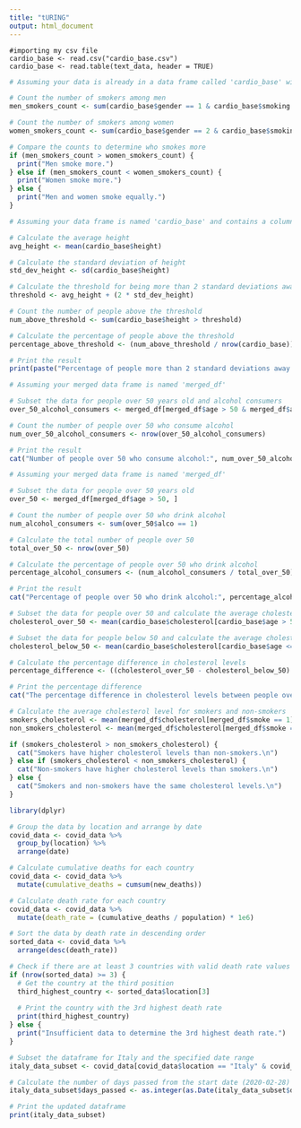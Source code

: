 ---
title: "tURING"
output: html_document
---



```
#importing my csv file
cardio_base <- read.csv("cardio_base.csv")
cardio_base <- read.table(text_data, header = TRUE)
```
```{r}
# Assuming your data is already in a data frame called 'cardio_base' with columns 'gender' and 'smoking'

# Count the number of smokers among men
men_smokers_count <- sum(cardio_base$gender == 1 & cardio_base$smoking == 0)

# Count the number of smokers among women
women_smokers_count <- sum(cardio_base$gender == 2 & cardio_base$smoking == 0)

# Compare the counts to determine who smokes more
if (men_smokers_count > women_smokers_count) {
  print("Men smoke more.")
} else if (men_smokers_count < women_smokers_count) {
  print("Women smoke more.")
} else {
  print("Men and women smoke equally.")
}

```
```{r}
# Assuming your data frame is named 'cardio_base' and contains a column named 'height'

# Calculate the average height
avg_height <- mean(cardio_base$height)

# Calculate the standard deviation of height
std_dev_height <- sd(cardio_base$height)

# Calculate the threshold for being more than 2 standard deviations away
threshold <- avg_height + (2 * std_dev_height)

# Count the number of people above the threshold
num_above_threshold <- sum(cardio_base$height > threshold)

# Calculate the percentage of people above the threshold
percentage_above_threshold <- (num_above_threshold / nrow(cardio_base)) * 100

# Print the result
print(paste("Percentage of people more than 2 standard deviations away from the average height:", percentage_above_threshold))


```

```{r}
# Assuming your merged data frame is named 'merged_df'

# Subset the data for people over 50 years old and alcohol consumers
over_50_alcohol_consumers <- merged_df[merged_df$age > 50 & merged_df$alco == 1, ]

# Count the number of people over 50 who consume alcohol
num_over_50_alcohol_consumers <- nrow(over_50_alcohol_consumers)

# Print the result
cat("Number of people over 50 who consume alcohol:", num_over_50_alcohol_consumers, "\n")


```
```{r}
# Assuming your merged data frame is named 'merged_df'

# Subset the data for people over 50 years old
over_50 <- merged_df[merged_df$age > 50, ]

# Count the number of people over 50 who drink alcohol
num_alcohol_consumers <- sum(over_50$alco == 1)

# Calculate the total number of people over 50
total_over_50 <- nrow(over_50)

# Calculate the percentage of people over 50 who drink alcohol
percentage_alcohol_consumers <- (num_alcohol_consumers / total_over_50) * 100

# Print the result
cat("Percentage of people over 50 who drink alcohol:", percentage_alcohol_consumers, "%\n")
```
```{r}
# Subset the data for people over 50 and calculate the average cholesterol level
cholesterol_over_50 <- mean(cardio_base$cholesterol[cardio_base$age > 50])

# Subset the data for people below 50 and calculate the average cholesterol level
cholesterol_below_50 <- mean(cardio_base$cholesterol[cardio_base$age <= 50])

# Calculate the percentage difference in cholesterol levels
percentage_difference <- ((cholesterol_over_50 - cholesterol_below_50) / cholesterol_below_50) * 100

# Print the percentage difference
cat("The percentage difference in cholesterol levels between people over 50 and the rest is", percentage_difference, "%.\n")

```
```{r}
# Calculate the average cholesterol level for smokers and non-smokers
smokers_cholesterol <- mean(merged_df$cholesterol[merged_df$smoke == 1])
non_smokers_cholesterol <- mean(merged_df$cholesterol[merged_df$smoke == 0])

if (smokers_cholesterol > non_smokers_cholesterol) {
  cat("Smokers have higher cholesterol levels than non-smokers.\n")
} else if (smokers_cholesterol < non_smokers_cholesterol) {
  cat("Non-smokers have higher cholesterol levels than smokers.\n")
} else {
  cat("Smokers and non-smokers have the same cholesterol levels.\n")
}

```
```{r}
library(dplyr)

# Group the data by location and arrange by date
covid_data <- covid_data %>%
  group_by(location) %>%
  arrange(date)

# Calculate cumulative deaths for each country
covid_data <- covid_data %>%
  mutate(cumulative_deaths = cumsum(new_deaths))

# Calculate death rate for each country
covid_data <- covid_data %>%
  mutate(death_rate = (cumulative_deaths / population) * 1e6)

# Sort the data by death rate in descending order
sorted_data <- covid_data %>%
  arrange(desc(death_rate))

# Check if there are at least 3 countries with valid death rate values
if (nrow(sorted_data) >= 3) {
  # Get the country at the third position
  third_highest_country <- sorted_data$location[3]
  
  # Print the country with the 3rd highest death rate
  print(third_highest_country)
} else {
  print("Insufficient data to determine the 3rd highest death rate.")
}


```
```{r}
# Subset the dataframe for Italy and the specified date range
italy_data_subset <- covid_data[covid_data$location == "Italy" & covid_data$date >= "2020-02-28" & covid_data$date <= "2020-03-20", ]

# Calculate the number of days passed from the start date (2020-02-28)
italy_data_subset$days_passed <- as.integer(as.Date(italy_data_subset$date) - as.Date("2020-02-28"))

# Print the updated dataframe
print(italy_data_subset)


```
